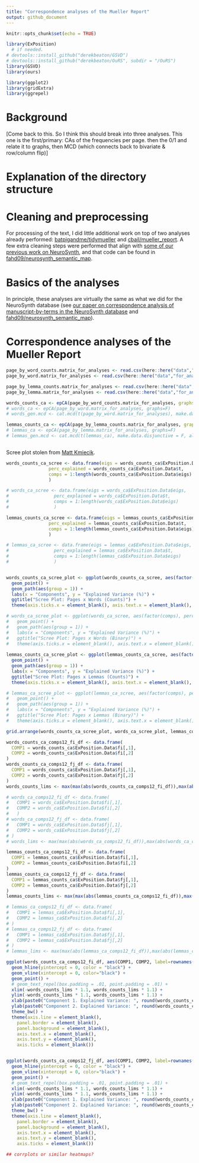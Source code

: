 ```yaml
---
title: "Correspondence analyses of the Mueller Report"
output: github_document
---
```


```r
knitr::opts_chunk$set(echo = TRUE)
```

```r
library(ExPosition)
  # if needed.
# devtools::install_github("derekbeaton/GSVD")
# devtools::install_github("derekbeaton/OuRS", subdir = "/OuRS")
library(GSVD)
library(ours)

library(ggplot2)
library(gridExtra)
library(ggrepel)
```

# Background

[Come back to this. So I think this should break into three analyses. This one is the first/primary:
CAs of the frequencies per page. then the 0/1 and relate it to graphs, 
then MCD (which connects back to bivariate & row/column flip)]

# Explanation of the directory structure


# Cleaning and preprocessing

For processing of the text, I did little additional work on top of two analyses already performed: [batpigandme/tidymueller](https://github.com/batpigandme/tidymueller) and [cbail/mueller_report](https://github.com/cbail/mueller_report). A few extra cleaning steps were performed that align with [some of our previous work on NeuroSynth](https://www.biorxiv.org/content/10.1101/157826v3), and that code can be found in [fahd09/neurosynth_semantic_map](https://github.com/fahd09/neurosynth_semantic_map).

# Basics of the analyses

In principle, these analyses are virtually the same as what we did for the NeuroSynth database (see [our paper on correspondence analysis of manuscript-by-terms in the NeuroSynth database](https://www.biorxiv.org/content/10.1101/157826v3) and [fahd09/neurosynth_semantic_map](https://github.com/fahd09/neurosynth_semantic_map)).

# Correspondence analyses of the Mueller Report



```r

page_by_word_counts.matrix_for_analyses <- read.csv(here::here("data","for_analyses","page_by_word_counts.matrix_for_analyses.csv"), row.names = 1)
page_by_word.matrix_for_analyses <- read.csv(here::here("data","for_analyses","page_by_word.matrix_for_analyses.csv"), row.names = 1)

page_by_lemma_counts.matrix_for_analyses <- read.csv(here::here("data","for_analyses","page_by_lemma_counts.matrix_for_analyses.csv"), row.names = 1)
page_by_lemma.matrix_for_analyses <- read.csv(here::here("data","for_analyses","page_by_lemma.matrix_for_analyses.csv"), row.names = 1)

words_counts_ca <- epCA(page_by_word_counts.matrix_for_analyses, graphs=F)
# words_ca <- epCA(page_by_word.matrix_for_analyses, graphs=F)
# words_gen.mcd <- cat.mcd(t(page_by_word.matrix_for_analyses), make.data.disjunctive = F, alpha = .75)

lemmas_counts_ca <- epCA(page_by_lemma_counts.matrix_for_analyses, graphs=F)
# lemmas_ca <- epCA(page_by_lemma.matrix_for_analyses, graphs=F)
# lemmas_gen.mcd <- cat.mcd(t(lemmas_ca), make.data.disjunctive = F, alpha = .75)



```


Scree plot stolen from [Matt Kmiecik](https://mattkmiecik.com/post-Exploring-11-Years-of-Chicago-Blackhawks-Data-using-Principal-Components-Analysis.html).

```r

words_counts_ca_scree <- data.frame(eigs = words_counts_ca$ExPosition.Data$eigs,
                perc_explained = words_counts_ca$ExPosition.Data$t,
                comps = 1:length(words_counts_ca$ExPosition.Data$eigs)
                )

# words_ca_scree <- data.frame(eigs = words_ca$ExPosition.Data$eigs,
#                 perc_explained = words_ca$ExPosition.Data$t,
#                 comps = 1:length(words_ca$ExPosition.Data$eigs)
#                 )

lemmas_counts_ca_scree <- data.frame(eigs = lemmas_counts_ca$ExPosition.Data$eigs,
                perc_explained = lemmas_counts_ca$ExPosition.Data$t,
                comps = 1:length(lemmas_counts_ca$ExPosition.Data$eigs)
                )

# lemmas_ca_scree <- data.frame(eigs = lemmas_ca$ExPosition.Data$eigs,
#                 perc_explained = lemmas_ca$ExPosition.Data$t,
#                 comps = 1:length(lemmas_ca$ExPosition.Data$eigs)
#                 )


words_counts_ca_scree_plot <- ggplot(words_counts_ca_scree, aes(factor(comps), perc_explained)) +
  geom_point() +
  geom_path(aes(group = 1)) +
  labs(x = "Components", y = "Explained Variance (%)") +
  ggtitle("Scree Plot: Pages x Words (Counts)") +
  theme(axis.ticks.x = element_blank(), axis.text.x = element_blank(), panel.grid.major = element_blank(), panel.grid.minor = element_blank(), panel.background = element_blank())

# words_ca_scree_plot <- ggplot(words_ca_scree, aes(factor(comps), perc_explained)) +
#   geom_point() +
#   geom_path(aes(group = 1)) +
#   labs(x = "Components", y = "Explained Variance (%)") +
#   ggtitle("Scree Plot: Pages x Words (Binary)") +
#   theme(axis.ticks.x = element_blank(), axis.text.x = element_blank(), panel.grid.major = element_blank(), panel.grid.minor = element_blank(), panel.background = element_blank())
  
lemmas_counts_ca_scree_plot <- ggplot(lemmas_counts_ca_scree, aes(factor(comps), perc_explained)) +
  geom_point() +
  geom_path(aes(group = 1)) +
  labs(x = "Components", y = "Explained Variance (%)") +
  ggtitle("Scree Plot: Pages x Lemmas (Counts)") +
  theme(axis.ticks.x = element_blank(), axis.text.x = element_blank(), panel.grid.major = element_blank(), panel.grid.minor = element_blank(), panel.background = element_blank())

# lemmas_ca_scree_plot <- ggplot(lemmas_ca_scree, aes(factor(comps), perc_explained)) +
#   geom_point() +
#   geom_path(aes(group = 1)) +
#   labs(x = "Components", y = "Explained Variance (%)") +
#   ggtitle("Scree Plot: Pages x Lemmas (Binary)") +
#   theme(axis.ticks.x = element_blank(), axis.text.x = element_blank(), panel.grid.major = element_blank(), panel.grid.minor = element_blank(), panel.background = element_blank())

grid.arrange(words_counts_ca_scree_plot, words_ca_scree_plot, lemmas_counts_ca_scree_plot, lemmas_ca_scree_plot, nrow = 2)
```



```r

words_counts_ca_comps12_fi_df <- data.frame(
  COMP1 = words_counts_ca$ExPosition.Data$fi[,1],
  COMP2 = words_counts_ca$ExPosition.Data$fi[,2]
)
words_counts_ca_comps12_fj_df <- data.frame(  
  COMP1 = words_counts_ca$ExPosition.Data$fj[,1],
  COMP2 = words_counts_ca$ExPosition.Data$fj[,2]
)
words_counts_lims <- max(max(abs(words_counts_ca_comps12_fi_df)),max(abs(words_counts_ca_comps12_fj_df)))

# words_ca_comps12_fi_df <- data.frame(
#   COMP1 = words_ca$ExPosition.Data$fi[,1],
#   COMP2 = words_ca$ExPosition.Data$fi[,2]
#   )
# words_ca_comps12_fj_df <- data.frame(  
#   COMP1 = words_ca$ExPosition.Data$fj[,1],
#   COMP2 = words_ca$ExPosition.Data$fj[,2]
# )
# words_lims <- max(max(abs(words_ca_comps12_fi_df)),max(abs(words_ca_comps12_fj_df)))

lemmas_counts_ca_comps12_fi_df <- data.frame(
  COMP1 = lemmas_counts_ca$ExPosition.Data$fi[,1],
  COMP2 = lemmas_counts_ca$ExPosition.Data$fi[,2]
)
lemmas_counts_ca_comps12_fj_df <- data.frame(
  COMP1 = lemmas_counts_ca$ExPosition.Data$fj[,1],
  COMP2 = lemmas_counts_ca$ExPosition.Data$fj[,2]
)
lemmas_counts_lims <- max(max(abs(lemmas_counts_ca_comps12_fi_df)),max(abs(lemmas_counts_ca_comps12_fj_df)))

# lemmas_ca_comps12_fi_df <- data.frame(
#   COMP1 = lemmas_ca$ExPosition.Data$fi[,1],
#   COMP2 = lemmas_ca$ExPosition.Data$fi[,2]
# )
# lemmas_ca_comps12_fj_df <- data.frame(
#   COMP1 = lemmas_ca$ExPosition.Data$fj[,1],
#   COMP2 = lemmas_ca$ExPosition.Data$fj[,2]
# )
# lemmas_lims <- max(max(abs(lemmas_ca_comps12_fi_df)),max(abs(lemmas_ca_comps12_fj_df)))

ggplot(words_counts_ca_comps12_fi_df, aes(COMP1, COMP2, label=rownames(words_counts_ca_comps12_fi_df))) +
  geom_hline(yintercept = 0, color = "black") +
  geom_vline(xintercept = 0, color="black") +
  geom_point() +
  # geom_text_repel(box.padding = .01, point.padding = .01) +
  xlim(-words_counts_lims * 1.1, words_counts_lims * 1.1) +
  ylim(-words_counts_lims * 1.1, words_counts_lims * 1.1) +
  xlab(paste0("Component 1. Explained Variance: ", round(words_counts_ca$ExPosition.Data$t[1],digits=2), "%" ) ) +
  ylab(paste0("Component 2. Explained Variance: ", round(words_counts_ca$ExPosition.Data$t[2],digits=2), "%" ) ) +
  theme_bw() +
  theme(axis.line = element_blank(),
    panel.border = element_blank(),
    panel.background = element_blank(),
    axis.text.x = element_blank(),
    axis.text.y = element_blank(),
    axis.ticks = element_blank())


ggplot(words_counts_ca_comps12_fj_df, aes(COMP1, COMP2, label=rownames(words_counts_ca_comps12_fj_df))) +
  geom_hline(yintercept = 0, color = "black") +
  geom_vline(xintercept = 0, color="black") +
  geom_point() +
  # geom_text_repel(box.padding = .01, point.padding = .01) +
  xlim(-words_counts_lims * 1.1, words_counts_lims * 1.1) +
  ylim(-words_counts_lims * 1.1, words_counts_lims * 1.1) +
  xlab(paste0("Component 1. Explained Variance: ", round(words_counts_ca$ExPosition.Data$t[1],digits=2), "%" ) ) +
  ylab(paste0("Component 2. Explained Variance: ", round(words_counts_ca$ExPosition.Data$t[2],digits=2), "%" ) ) +
  theme_bw() +
  theme(axis.line = element_blank(),
    panel.border = element_blank(),
    panel.background = element_blank(),
    axis.text.x = element_blank(),
    axis.text.y = element_blank(),
    axis.ticks = element_blank())


```


```r

## corrplots or similar heatmaps?


```

